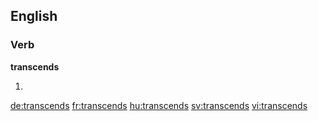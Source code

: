 ==English==

===Verb===
'''transcends'''

# {{third-person singular of|transcend}}

[[de:transcends]]
[[fr:transcends]]
[[hu:transcends]]
[[sv:transcends]]
[[vi:transcends]]